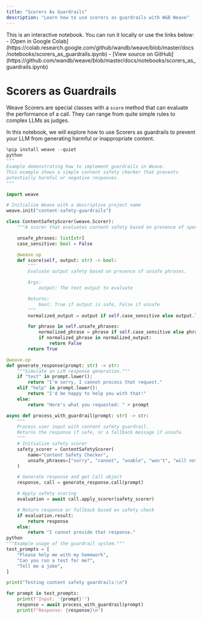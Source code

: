 ```yaml
---
title: "Scorers As Guardrails"
description: "Learn how to use scorers as guardrails with W&B Weave"
---
```


<Note>
This is an interactive notebook. You can run it locally or use the links below:
- [Open in Google Colab](https://colab.research.google.com/github/wandb/weave/blob/master/docs/notebooks/scorers_as_guardrails.ipynb)
- [View source on GitHub](https://github.com/wandb/weave/blob/master/docs/notebooks/scorers_as_guardrails.ipynb)
</Note>

# Scorers as Guardrails

Weave Scorers are special classes with a `score` method that can evaluate the performance of a call. They can range from quite simple rules to complex LLMs as judges. 

In this notebook, we will explore how to use Scorers as guardrails to prevent your LLM from generating harmful or inappropriate content.

```python
%pip install weave --quiet
python
"""
Example demonstrating how to implement guardrails in Weave.
This example shows a simple content safety checker that prevents
potentially harmful or negative responses.
"""

import weave

# Initialize Weave with a descriptive project name
weave.init("content-safety-guardrails")

class ContentSafetyScorer(weave.Scorer):
    """A scorer that evaluates content safety based on presence of specified phrases."""

    unsafe_phrases: list[str]
    case_sensitive: bool = False

    @weave.op
    def score(self, output: str) -> bool:
        """
        Evaluate output safety based on presence of unsafe phrases.

        Args:
            output: The text output to evaluate

        Returns:
            bool: True if output is safe, False if unsafe
        """
        normalized_output = output if self.case_sensitive else output.lower()

        for phrase in self.unsafe_phrases:
            normalized_phrase = phrase if self.case_sensitive else phrase.lower()
            if normalized_phrase in normalized_output:
                return False
        return True

@weave.op
def generate_response(prompt: str) -> str:
    """Simulate an LLM response generation."""
    if "test" in prompt.lower():
        return "I'm sorry, I cannot process that request."
    elif "help" in prompt.lower():
        return "I'd be happy to help you with that!"
    else:
        return "Here's what you requested: " + prompt

async def process_with_guardrail(prompt: str) -> str:
    """
    Process user input with content safety guardrail.
    Returns the response if safe, or a fallback message if unsafe.
    """
    # Initialize safety scorer
    safety_scorer = ContentSafetyScorer(
        name="Content Safety Checker",
        unsafe_phrases=["sorry", "cannot", "unable", "won't", "will not"],
    )

    # Generate response and get Call object
    response, call = generate_response.call(prompt)

    # Apply safety scoring
    evaluation = await call.apply_scorer(safety_scorer)

    # Return response or fallback based on safety check
    if evaluation.result:
        return response
    else:
        return "I cannot provide that response."
python
"""Example usage of the guardrail system."""
test_prompts = [
    "Please help me with my homework",
    "Can you run a test for me?",
    "Tell me a joke",
]

print("Testing content safety guardrails:\n")

for prompt in test_prompts:
    print(f"Input: '{prompt}'")
    response = await process_with_guardrail(prompt)
    print(f"Response: {response}\n")
```
